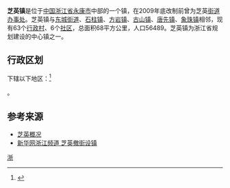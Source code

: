 {{中国乡级行政区|33/07/84/115/000
| 行政区全称 = 芝英镇
| 景观照片文件名 = 
| 景观照片描述 = 
| 汉语拼音 =
| 通用拼音 =
| 注音符號 =
| 其它标音类型1 =
| 其它标音1 =
| 其它标音类型2 =
| 其它标音2 =
| 其它语言类型1 =
| 其它语言地名1 =
| 其它语言类型2 =
| 其它语言地名2 =
| 上级行政区 = [[浙江省|浙江省]][[金华市|金华市]][[永康市|永康市]]
| 行政区类别 = [[镇|镇]]
| 地理坐标 =
| 总面积 = 68平方公里
| 户籍人口 =
| 户籍人口年份 =
| 常住人口 = 56489
| 常住人口年份 =
| 人口密度 =
| 行政区划 = 63个[[行政村|行政村]]、6个[[社区|社区]]
| 官方网站 = 
| 政府驻地 = 
| 邮政编码 = 321306
| 电话区号 = 579
| 毗邻行政区 = [[东城街道_(永康市)|东城街道]]、[[石柱镇|石柱镇]]、[[方岩镇|方岩镇]]、[[古山镇|古山镇]]、[[唐先镇|唐先镇]]、[[象珠镇|象珠镇]]
| 位置图文件名 =
| 位置图描述 =
}}
'''芝英镇'''是位于[[中国|中国]][[浙江省|浙江省]][[永康市|永康市]]中部的一个镇，在2009年底改制前曾为芝英[[街道办事处|街道办事处]]。芝英镇与[[东城街道_(永康市)|东城街道]]、[[石柱镇|石柱镇]]、[[方岩镇|方岩镇]]、[[古山镇|古山镇]]、[[唐先镇|唐先镇]]、[[象珠镇|象珠镇]]相邻，现有63个[[行政村|行政村]]、6个[[社区|社区]]，总面积68平方公里，人口56489。芝英镇为浙江省规划建设的中心镇之一。

== 行政区划 ==

下辖以下地区：<ref>{{PRC admin/ref sgc|33/07/84/115/000}}</ref>

{{PRC admin/children|33/07/84/115/000}}。

== 参考来源 ==
*[http://www.yongkang.gov.cn/demo/Previewerlet?type=info&id=2008060200045 芝英概况]
*[https://web.archive.org/web/20160304130530/http://www.zj.xinhuanet.com/df/2009-11/11/content_18199067.htm 新华网浙江频道 芝英撤街设镇]
{{reflist}}

{{中国历史文化名镇}}
{{PRC admin/navcat|33/07/84/115/000}}
[[Category:中国历史文化名镇|浙]]